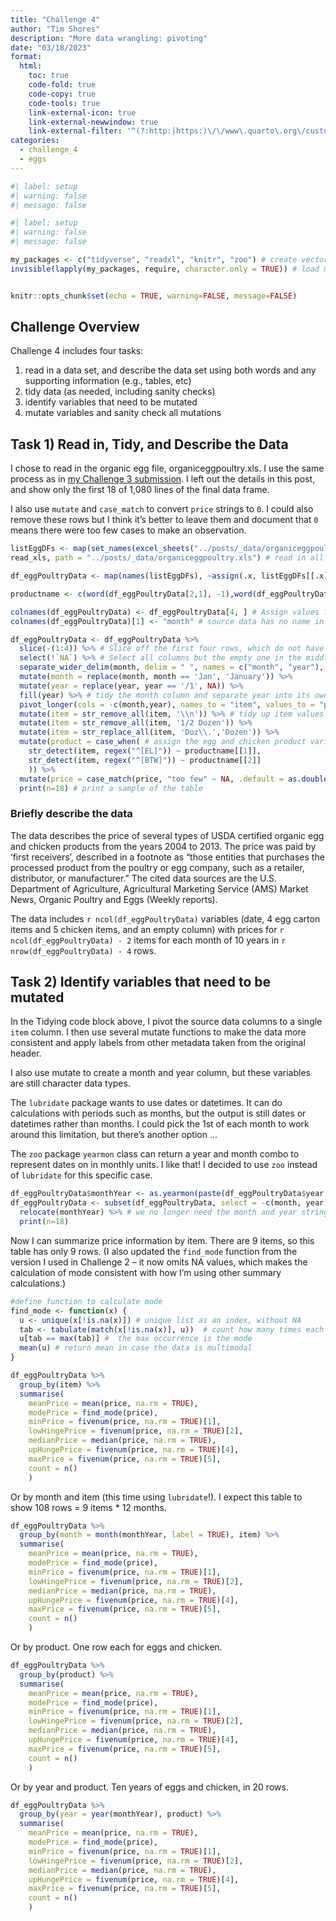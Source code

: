 ```yaml
---
title: "Challenge 4"
author: "Tim Shores"
description: "More data wrangling: pivoting"
date: "03/18/2023"
format:
  html:
    toc: true
    code-fold: true
    code-copy: true
    code-tools: true
    link-external-icon: true
    link-external-newwindow: true
    link-external-filter: '^(?:http:|https:)\/\/www\.quarto\.org\/custom'
categories:
  - challenge_4
  - eggs
---
```


```r
#| label: setup
#| warning: false
#| message: false

#| label: setup
#| warning: false
#| message: false

my_packages <- c("tidyverse", "readxl", "knitr", "zoo") # create vector of packages
invisible(lapply(my_packages, require, character.only = TRUE)) # load multiple packages


knitr::opts_chunk$set(echo = TRUE, warning=FALSE, message=FALSE)
```

## Challenge Overview

Challenge 4 includes four tasks:

1)  read in a data set, and describe the data set using both words and any supporting information (e.g., tables, etc)
2)  tidy data (as needed, including sanity checks)
3)  identify variables that need to be mutated
4)  mutate variables and sanity check all mutations

## Task 1) Read in, Tidy, and Describe the Data

I chose to read in the organic egg file, organiceggpoultry.xls. I use the same process as in [my Challenge 3 submission](https://dacss.github.io/601_Spring_2023/posts/TimShores_challenge3.html){.external target="_blank"}. I left out the details in this post, and show only the first 18 of 1,080 lines of the final data frame.

I also use `mutate` and `case_match` to convert `price` strings to `0`. I could also remove these rows but I think it's better to leave them and document that `0` means there were too few cases to make an observation.

```r
listEggDFs <- map(set_names(excel_sheets("../posts/_data/organiceggpoultry.xls")),
read_xls, path = "../posts/_data/organiceggpoultry.xls") # read in all sheets as dataframes in a list

df_eggPoultryData <- map(names(listEggDFs), ~assign(.x, listEggDFs[[.x]], envir = .GlobalEnv))[[1]] # assign the first df in the list to a separate df

productname <- c(word(df_eggPoultryData[2,1], -1),word(df_eggPoultryData[2,7], -1)) # Store last word from header values in list variables for use after pivot.

colnames(df_eggPoultryData) <- df_eggPoultryData[4, ] # Assign values from the 4th populated row to column names
colnames(df_eggPoultryData)[1] <- "month" # source data has no name in date column

df_eggPoultryData <- df_eggPoultryData %>% 
  slice(-(1:4)) %>% # Slice off the first four rows, which do not have table data.
  select(!`NA`) %>% # Select all columns but the empty one in the middle
  separate_wider_delim(month, delim = " ", names = c("month", "year"), too_few = "align_start", too_many = "merge") %>% 
  mutate(month = replace(month, month == 'Jan', 'January')) %>%
  mutate(year = replace(year, year == '/1', NA)) %>%
  fill(year) %>% # tidy the month column and separate year into its own column. 
  pivot_longer(cols = -c(month,year), names_to = "item", values_to = "price") %>% # to pivot the egg and chicken product column headings into row values under a new `item` column, with their values listed in a `price` column
  mutate(item = str_remove_all(item, '\\n')) %>% # tidy up item values and make labels consistent
  mutate(item = str_remove_all(item, '1/2 Dozen')) %>%
  mutate(item = str_replace_all(item, 'Doz\\.','Dozen')) %>%
  mutate(product = case_when( # assign the egg and chicken product variables that I recorded earlier according to each egg and chicken item
    str_detect(item, regex("^[EL]")) ~ productname[[1]],
    str_detect(item, regex("^[BTW]")) ~ productname[[2]]
    )) %>% 
  mutate(price = case_match(price, "too few" ~ NA, .default = as.double(price))) %>% # make column all double and NA
  print(n=18) # print a sample of the table
```

### Briefly describe the data

The data describes the price of several types of USDA certified organic egg and chicken products from the years 2004 to 2013. The price was paid by 'first receivers', described in a footnote as "those entities that purchases the processed product from the poultry or egg company, such as a retailer, distributor, or manufacturer." The cited data sources are the U.S. Department of Agriculture, Agricultural Marketing Service (AMS) Market News, Organic Poultry and Eggs (Weekly reports).

The data includes `r ncol(df_eggPoultryData)` variables (date, 4 egg carton items and 5 chicken items, and an empty column) with prices for `r ncol(df_eggPoultryData) - 2` items for each month of 10 years in `r nrow(df_eggPoultryData) - 4` rows.


## Task 2) Identify variables that need to be mutated

In the Tidying code block above, I pivot the source data columns to a single `item` column. I then use several mutate functions to make the data more consistent and apply labels from other metadata taken from the original header.

I also use mutate to create a month and year column, but these variables are still character data types. 

The `lubridate` package wants to use dates or datetimes. It can do calculations with periods such as months, but the output is still dates or datetimes rather than months. I could pick the 1st of each month to work around this limitation, but there's another option ...

The `zoo` package `yearmon` class can return a year and month combo to represent dates on in monthly units. I like that! I decided to use `zoo` instead of `lubridate` for this specific case.

```r
df_eggPoultryData$monthYear <- as.yearmon(paste(df_eggPoultryData$year, df_eggPoultryData$month), "%Y %B") # turn combine month and year strings into a yearmon data type column
df_eggPoultryData <- subset(df_eggPoultryData, select = -c(month, year)) %>%
  relocate(monthYear) %>% # we no longer need the month and year string columns
  print(n=18)
```

Now I can summarize price information by item. There are 9 items, so this table has only 9 rows. (I also updated the `find_mode` function from the version I used in Challenge 2 -- it now omits NA values, which makes the calculation of mode consistent with how I'm using other summary calculations.)

```r
#define function to calculate mode
find_mode <- function(x) {
  u <- unique(x[!is.na(x)]) # unique list as an index, without NA
  tab <- tabulate(match(x[!is.na(x)], u))  # count how many times each index member occurs
  u[tab == max(tab)] #  the max occurrence is the mode
  mean(u) # return mean in case the data is multimodal
}

df_eggPoultryData %>% 
  group_by(item) %>% 
  summarise(
    meanPrice = mean(price, na.rm = TRUE), 
    modePrice = find_mode(price), 
    minPrice = fivenum(price, na.rm = TRUE)[1], 
    lowHingePrice = fivenum(price, na.rm = TRUE)[2], 
    medianPrice = median(price, na.rm = TRUE), 
    upHungePrice = fivenum(price, na.rm = TRUE)[4], 
    maxPrice = fivenum(price, na.rm = TRUE)[5], 
    count = n()
    )
```

Or by month and item (this time using `lubridate`!). I expect this table to show 108 rows = 9 items * 12 months.

```r
df_eggPoultryData %>% 
  group_by(month = month(monthYear, label = TRUE), item) %>% 
  summarise(
    meanPrice = mean(price, na.rm = TRUE), 
    modePrice = find_mode(price), 
    minPrice = fivenum(price, na.rm = TRUE)[1], 
    lowHingePrice = fivenum(price, na.rm = TRUE)[2], 
    medianPrice = median(price, na.rm = TRUE), 
    upHungePrice = fivenum(price, na.rm = TRUE)[4], 
    maxPrice = fivenum(price, na.rm = TRUE)[5], 
    count = n()
    )
```

Or by product. One row each for eggs and chicken.

```r
df_eggPoultryData %>% 
  group_by(product) %>% 
  summarise(
    meanPrice = mean(price, na.rm = TRUE), 
    modePrice = find_mode(price), 
    minPrice = fivenum(price, na.rm = TRUE)[1], 
    lowHingePrice = fivenum(price, na.rm = TRUE)[2], 
    medianPrice = median(price, na.rm = TRUE), 
    upHungePrice = fivenum(price, na.rm = TRUE)[4], 
    maxPrice = fivenum(price, na.rm = TRUE)[5], 
    count = n()
    )
```

Or by year and product. Ten years of eggs and chicken, in 20 rows.

```r
df_eggPoultryData %>% 
  group_by(year = year(monthYear), product) %>% 
  summarise(
    meanPrice = mean(price, na.rm = TRUE), 
    modePrice = find_mode(price), 
    minPrice = fivenum(price, na.rm = TRUE)[1], 
    lowHingePrice = fivenum(price, na.rm = TRUE)[2], 
    medianPrice = median(price, na.rm = TRUE), 
    upHungePrice = fivenum(price, na.rm = TRUE)[4], 
    maxPrice = fivenum(price, na.rm = TRUE)[5], 
    count = n()
    )
```